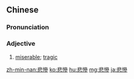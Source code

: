{{also|悲惨}}
==Chinese==
{{zh-forms|s=悲惨}}

===Pronunciation===
{{zh-pron
|m=bēicǎn
|c=bei1 caam2
|h=pfs=pî-chhám
|mn=pi-chhám
|cat=a
}}

===Adjective===
{{zh-adj}}

# {{lb|zh|Advanced Mandarin}} [[miserable]]; [[tragic]]

[[zh-min-nan:悲慘]]
[[ko:悲慘]]
[[hu:悲慘]]
[[mg:悲慘]]
[[ja:悲慘]]